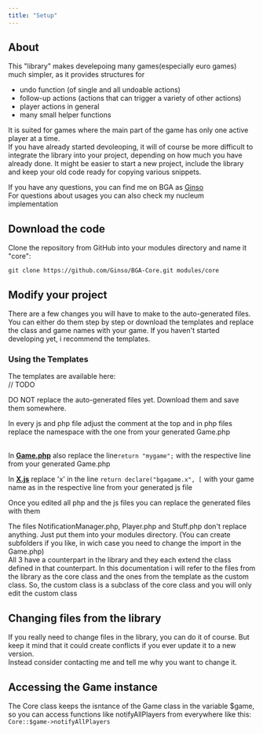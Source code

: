 ```yaml
---
title: "Setup"
---
```


## About

This "library" makes develepoing many games(especially euro games) much simpler, as it provides structures for

- undo function (of single and all undoable actions)
- follow-up actions (actions that can trigger a variety of other actions)
- player actions in general
- many small helper functions

It is suited for games where the main part of the game has only one active player at a time.\
If you have already started devoleoping, it will of course be more difficult to integrate the library into your project, depending on how much you have already done. It might be easier to start a new project, include the library and keep your old code ready for copying various snippets.

If you have any questions, you can find me on BGA as [Ginso](https://boardgamearena.com/player?id=88401979)\
For questions about usages you can also check my nucleum implementation

## Download the code

Clone the repository from GitHub into your modules directory and name it "core":

```
git clone https://github.com/Ginso/BGA-Core.git modules/core
```

## Modify your project

There are a few changes you will have to make to the auto-generated files.\
You can either do them step by step or download the templates and replace the class and game names with your game. If you haven't started developing yet, i recommend the templates.

### Using the Templates

The templates are available here:\
// TODO

DO NOT replace the auto-generated files yet. Download them and save them somewhere.

In every js and php file adjust the comment at the top and in php files replace the namespace with the one from your generated Game.php

\
In **<u>Game.php</u>** also replace the line`return "mygame";` with the respective line from your generated Game.php

In **<u>X.js</u>** replace 'x' in the line `return declare("bgagame.x", [` with your game name as in the respective line from your generated js file

Once you edited all php and the js files you can replace the generated files with them

The files NotificationManager.php, Player.php and Stuff.php don't replace anything. Just put them into your modules directory. (You can create subfolders if you like, in wich case you need to change the import in the Game.php)\
All 3 have a counterpart in the library and they each extend the class defined in that counterpart. In this documentation i will refer to the files from the library as the core class and the ones from the template as the custom class. So, the custom class is a subclass of the core class and you will only edit the custom class

## Changing files from the library

If you really need to change files in the library, you can do it of course. But keep it mind that it could create conflicts if you ever update it to a new version.\
Instead consider contacting me and tell me why you want to change it.

## Accessing the Game instance

The Core class keeps the isntance of the Game class in the variable \$game, so you can access functions like notifyAllPlayers from everywhere like this:\
`Core::$game->notifyAllPlayers`